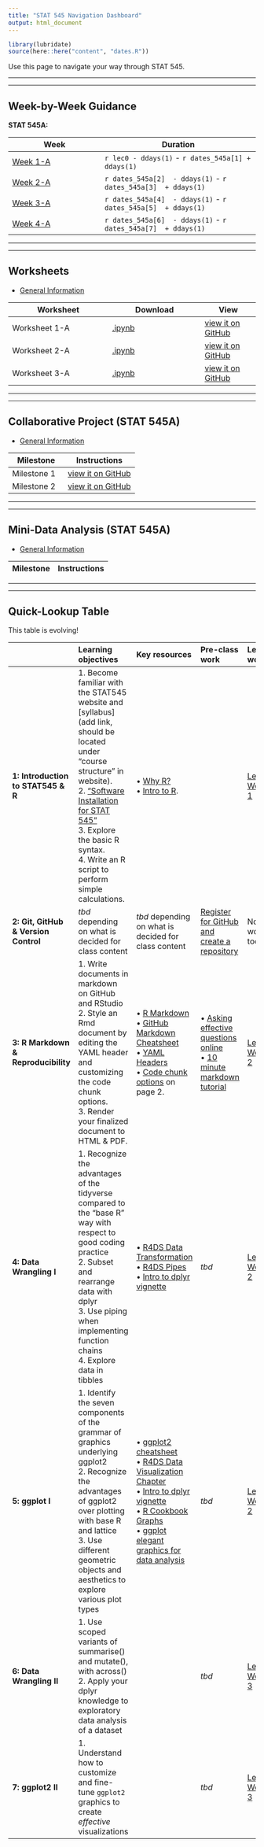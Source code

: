 ```yaml
---
title: "STAT 545 Navigation Dashboard"
output: html_document
---
```


```r
library(lubridate)
source(here::here("content", "dates.R"))
```

Use this page to navigate your way through STAT 545. 

-------

-------

## Week-by-Week Guidance

**STAT 545A:**

| Week | Duration |
|------|----------|
| [Week 1-A](/week1a) | `r lec0 - ddays(1)` - `r dates_545a[1] + ddays(1)` |
| [Week 2-A](/week2a) | `r dates_545a[2]  - ddays(1)` - `r dates_545a[3]  + ddays(1)` |
| [Week 3-A](/week3a) | `r dates_545a[4]  - ddays(1)` - `r dates_545a[5]  + ddays(1)` |
| [Week 4-A](/week4a) | `r dates_545a[6]  - ddays(1)` - `r dates_545a[7]  + ddays(1)` |
<!--
| [Week 4-A]() | `r dates_545a[8]  - ddays(1)` - `r dates_545a[9]  + ddays(1)` |
| [Week 5-A]() | `r dates_545a[10]  - ddays(1)` - `r dates_545a[11]  + ddays(1)` |
| [Week 6-A]() | `r dates_545a[12] - ddays(1)` - `r dates_545a[13] + ddays(1)` |
| [Week 7-A]() | `r dates_545a[] - ddays(1)` - `r dates_545a[] + ddays(1)` |
-->

<!--
**STAT 545B:**

- [Week 1-B](): `r dates_545b[1]  - ddays(1)` - `r dates_545b[2]  + ddays(1)`
- [Week 2-B](): `r dates_545b[3]  - ddays(1)` - `r dates_545b[4]  + ddays(1)`
- [Week 3-B](): `r dates_545b[5]  - ddays(1)` - `r dates_545b[6]  + ddays(1)`
- [Week 4-B](): `r dates_545b[7]  - ddays(1)` - `r dates_545b[8]  + ddays(1)`
- [Week 5-B](): `r dates_545b[9]  - ddays(1)` - `r dates_545b[10] + ddays(1)`
- [Week 6-B](): `r dates_545b[11] - ddays(1)` - `r dates_545b[12] + ddays(1)`
- [Week 7-B](): `r dates_545b[13] - ddays(1)` - `r dates_545b[14] + ddays(1)`
-->

-------

-------

## Worksheets

- [General Information](/worksheets-about)

| Worksheet | Download | View |
|-----------|----------|------|
| Worksheet 1-A | [.ipynb](https://raw.githubusercontent.com/UBC-STAT/stat545.stat.ubc.ca/master/content/worksheets/worksheet_01a.ipynb) | [view it on GitHub](https://github.com/UBC-STAT/stat545.stat.ubc.ca/blob/master/content/worksheets/worksheet_01a.ipynb) |
| Worksheet 2-A | [.ipynb](https://raw.githubusercontent.com/UBC-STAT/stat545.stat.ubc.ca/master/content/worksheets/worksheet_02a.ipynb) | [view it on GitHub](https://github.com/UBC-STAT/stat545.stat.ubc.ca/blob/master/content/worksheets/worksheet_02a.ipynb) |
| Worksheet 3-A | [.ipynb](https://raw.githubusercontent.com/UBC-STAT/stat545.stat.ubc.ca/master/content/worksheets/worksheet_03a.ipynb) | [view it on GitHub](https://github.com/UBC-STAT/stat545.stat.ubc.ca/blob/master/content/worksheets/worksheet_03a.ipynb) |

-------

-------


## Collaborative Project (STAT 545A)

- [General Information](/collaborative-about)

| Milestone | Instructions |
|-----------|--------------|
| Milestone 1 | [view it on GitHub](https://github.com/UBC-STAT/stat545.stat.ubc.ca/blob/master/content/collaborative-project/milestone1/README.md#stat-545a-collaborative-project-milestone-1)
| Milestone 2 | [view it on GitHub](https://github.com/UBC-STAT/stat545.stat.ubc.ca/blob/master/content/collaborative-project/milestone2/README.md) |

-------

-------

## Mini-Data Analysis (STAT 545A)

- [General Information](/mini-analysis-about)

| Milestone | Instructions |
|-----------|--------------|

-------

-------

## Quick-Lookup Table

This table is evolving!



|                                        | Learning objectives                                              | Key resources                          | Pre-class work           | Lecture worksheet                 | 
|:-------------------------------------- |:---------------------------                                      |:--------------------------------       |:-------------------------|:----------------------------------|
| **1: Introduction to STAT545 & R**     | 1. Become familiar with the STAT545 website and [syllabus](add link, should be located under "course structure" in website). <br /> 2. ["Software Installation for STAT 545"](/tutorials/software-stack) <br /> 3. Explore the basic R syntax. <br /> 4. Write an R script to perform simple calculations. | • [Why R?](https://cfss.uchicago.edu/setup/what-is-r/) <br /> • [Intro to R](https://stat545.com/r-basics.html). |  | [Lecture Worksheet 1](https://raw.githubusercontent.com/UBC-STAT/stat545.stat.ubc.ca/master/content/release/worksheet_01a/worksheet_01a.ipynb) <!--<br/> <a href="/release/worksheet_01a/worksheet_01a.ipynb" download target="_blank">Lecture Worksheet 1</a> -->
| **2: Git, GitHub & Version Control**   | *tbd* depending on what is decided for class content  | *tbd* depending on what is decided for class content |[Register for GitHub and create a repository](link here) | No worksheet today |
| **3: R Markdown & Reproducibility**    | 1. Write documents in markdown on GitHub and RStudio <br /> 2. Style an Rmd document by editing the YAML header and customizing the code chunk options. <br /> 3. Render your finalized document to HTML & PDF. | • [R Markdown](https://rstudio.com/wp-content/uploads/2016/03/rmarkdown-cheatsheet-2.0.pdf) <br /> • [GitHub Markdown Cheatsheet](https://rstudio.com/wp-content/uploads/2016/03/rmarkdown-cheatsheet-2.0.pdf) <br /> • [YAML Headers](https://bookdown.org/yihui/rmarkdown/html-document.html) <br /> • [Code chunk options](https://rstudio.com/wp-content/uploads/2015/03/rmarkdown-reference.pdf?_ga=2.177968037.1059384083.1597196687-1784159993.1567907747) on page 2. |• [Asking effective questions online](https://stat545guidebook.netlify.app/introduction-to-stat-545-and-github.html#topic-3-asking-effective-questions-online-10-min) <br /> • [10 minute markdown tutorial](https://commonmark.org/help/tutorial/) | [Lecture Worksheet 2](https://github.com/UBC-STAT/stat545.stat.ubc.ca/blob/master/content/worksheets/worksheet_02a.ipynb) |
| **4: Data Wrangling I**                | 1. Recognize the advantages of the tidyverse compared to the "base R" way with respect to good coding practice <br /> 2. Subset and rearrange data with dplyr <br /> 3. Use piping when implementing function chains <br /> 4. Explore data in tibbles| • [R4DS Data Transformation](https://r4ds.had.co.nz/transform.html) <br /> • [R4DS Pipes](https://r4ds.had.co.nz/pipes.html) <br /> • [Intro to dplyr vignette](https://cran.r-project.org/web/packages/dplyr/vignettes/dplyr.html) | *tbd* | [Lecture Worksheet 2](https://github.com/UBC-STAT/stat545.stat.ubc.ca/blob/master/content/worksheets/worksheet_02a.ipynb) |
| **5: ggplot I**                        | 1. Identify the seven components of the grammar of graphics underlying ggplot2 <br /> 2. Recognize the advantages of ggplot2 over plotting with base R and lattice <br /> 3. Use different geometric objects and aesthetics to explore various plot types | • [ggplot2 cheatsheet](https://github.com/rstudio/cheatsheets/blob/master/data-visualization-2.1.pdf) <br /> • [R4DS Data Visualization Chapter](https://r4ds.had.co.nz/data-visualisation.html) <br /> • [Intro to dplyr vignette](https://cran.r-project.org/web/packages/dplyr/vignettes/dplyr.html) <br /> • [R Cookbook Graphs](http://www.cookbook-r.com/Graphs/) <br /> • [ggplot elegant graphics for data analysis](http://webcat2.library.ubc.ca/vwebv/holdingsInfo?bibId=8489511) | *tbd* | [Lecture Worksheet 2](https://github.com/UBC-STAT/stat545.stat.ubc.ca/blob/master/content/worksheets/worksheet_02a.ipynb) |
| **6: Data Wrangling II**               | 1. Use scoped variants of summarise() and mutate(), with across() <br /> 2. Apply your dplyr knowledge to exploratory data analysis of a dataset | | *tbd* | [Lecture Worksheet 3](https://github.com/UBC-STAT/stat545.stat.ubc.ca/blob/master/content/worksheets/worksheet_03a.ipynb) |
| **7: ggplot2 II**                      | 1.  Understand how to customize and fine-tune `ggplot2` graphics to create *effective* visualizations <br />| | *tbd* | [Lecture Worksheet 3](https://github.com/UBC-STAT/stat545.stat.ubc.ca/blob/master/content/worksheets/worksheet_03a.ipynb) |